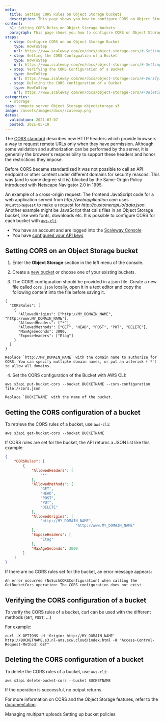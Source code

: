 ```yaml
---
meta:
  title: Setting CORS Rules on Object Storage buckets
  description: This page shows you how to configure CORS on Object Storage buckets
content:
  h1: Setting CORS Rules on Object Storage buckets
  paragraph: This page shows you how to configure CORS on Object Storage buckets
steps:
  - step: Configure CORS on an Object Storage Bucket
    type: HowToStep
    url: https://www.scaleway.com/en/docs/object-storage-cors/#-Setting-CORS-on-an-Object-Storage-Bucket
  - step: Getting the CORS Configuation of a Bucket
    type: HowToStep
    url: https://www.scaleway.com/en/docs/object-storage-cors/#-Getting-the-CORS-Configuration-of-a-Bucket
  - step: Verifying the CORS Configuration of a Bucket
    type: HowToStep
    url: https://www.scaleway.com/en/docs/object-storage-cors/#-Verifying-the-CORS-Configuration-of-a-Bucket
  - step: Deleting the CORS configuration of a Bucket
    type: HowToStep
    url: https://www.scaleway.com/en/docs/object-storage-cors/#-Deleting-the-CORS-Configuration-of-a-Bucket
categories: 
  - storage
tags: compute server Object Storage objectstorage s3
image: /assets/images/docs/scaleway.png
dates:
  validation: 2021-07-07
  posted: 2021-05-19
---
```


The [CORS standard](https://en.wikipedia.org/wiki/Cross-origin_resource_sharing) describes new HTTP headers which provide browsers a way to request remote URLs only when they have permission. Although some validation and authorization can be performed by the server, it is generally the browser's responsibility to support these headers and honor the restrictions they impose.

Before CORS became standardized it was not possible to call an API endpoint or other content under different domains for security reasons. This was (and to some degree still is) blocked by the Same-Origin Policy introduced with Netscape Navigator 2.0 in 1995.

An example of a cross-origin request: The frontend JavaScript code for a web application served from _http://webapplication.com_ uses `XMLHttpRequest` to make a request for _http://customerapi.io/data.json_. Another example might be JavaScript that calls files in an Object Storage bucket, like web fonts, downloads etc. It is possible to configure CORS for each bucket with [`aws-cli`](/storage/object/api-cli/object-storage-aws-cli/).

<Message type="requirement">

  - You have an account and are logged into the [Scaleway Console](https://console.scaleway.com) 
  - You have [configured your API keys](/console/my-project/how-to/generate-api-key)

</Message>

## Setting CORS on an Object Storage bucket

1. Enter the **Object Storage** section in the left menu of the console.

2. Create a [new bucket](/storage/object/how-to/create-a-bucket) or choose one of your existing buckets.

3. The CORS configuration should be provided in a json file. Create a new file called `cors.json` locally, open it in a text editor and copy the following content into the file before saving it.

  ```
  {
    "CORSRules": [
      {
        "AllowedOrigins": ["http://MY_DOMAIN_NAME", "http://www.MY_DOMAIN_NAME"],
        "AllowedHeaders": ["*"],
        "AllowedMethods": ["GET", "HEAD", "POST", "PUT", "DELETE"],
        "MaxAgeSeconds": 3000,
        "ExposeHeaders": ["Etag"]
      }
    ]
  }
  ```

  <Message type="note">

    Replace `http://MY_DOMAIN_NAME` with the domain name to authorize for CORS. You can specify multiple domain names, or put an asterisk (`*`) to allow all domains.

  </Message>

4. Set the CORS configuration of the Bucket with AWS CLI:

  ```
  aws s3api put-bucket-cors --bucket BUCKETNAME --cors-configuration file://cors.json
  ```
      
  <Message type="note">

    Replace `BUCKETNAME` with the name of the bucket.

  </Message>


## Getting the CORS configuration of a bucket


To retrieve the CORS rules of a bucket, use `aws-cli`:
```
aws s3api get-bucket-cors --bucket BUCKETNAME
```

If CORS rules are set for the bucket, the API returns a JSON list like this example:
```json
{
    "CORSRules": [
        {
            "AllowedHeaders": [
                "*"
            ],
            "AllowedMethods": [
                "GET",
                "HEAD",
                "POST",
                "PUT",
                "DELETE"
            ],
            "AllowedOrigins": [
                "http://MY_DOMAIN_NAME",
								"http://www.MY_DOMAIN_NAME"
            ],
            "ExposeHeaders": [
                "Etag"
            ],
            "MaxAgeSeconds": 3000
        }
    ]
}
```

If there are no CORS rules set for the bucket, an error message appears:
```
An error occurred (NoSuchCORSConfiguration) when calling the GetBucketCors operation: The CORS configuration does not exist
```
## Verifying the CORS configuration of a bucket

To verify the CORS rules of a bucket, curl can be used with the different methods (`GET`, `POST`, ...)  

For example:

```
curl -X OPTIONS -H 'Origin: http://MY_DOMAIN_NAME' http://BUCKETNAME.s3.nl-ams.scw.cloud/index.html -H "Access-Control-Request-Method: GET"
```

## Deleting the CORS configuration of a bucket

To delete the CORS rules of a bucket, use `aws-cli`:
```
aws s3api delete-bucket-cors --bucket BUCKETNAME
```

<Message type="note">

  If the operation is successful, no output returns.

</Message>

For more information on CORS and the Object Storage features, refer to the [documentation](https://www.scaleway.com/docs/object-storage-feature/).

<Navigation title="See Also">
  <PreviousButton to="/storage/object/api-cli/multipart-uploads/">Managing multipart uploads</PreviousButton>
  <NextButton to="/storage/object/api-cli/bucket-policy/">Setting up bucket policies</NextButton>
</Navigation>
